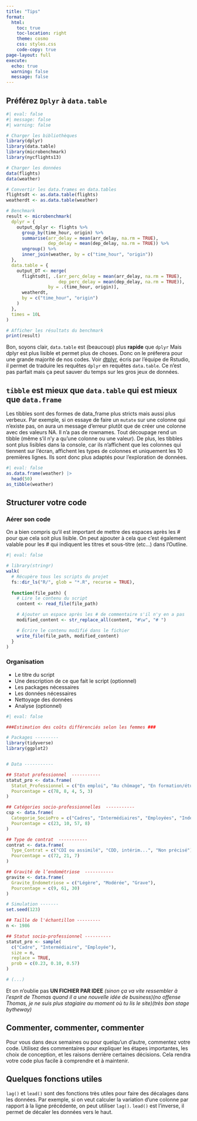 ```yaml
---
title: "Tips"
format:
  html:
    toc: true
    toc-location: right
    theme: cosmo
    css: styles.css
    code-copy: true
page-layout: full
execute:
  echo: true
  warning: false
  message: false
---
```


## Préférez `Dplyr` à `data.table`

```r
#| eval: false
#| message: false
#| warning: false

# Charger les bibliothèques
library(dplyr)
library(data.table)
library(microbenchmark)
library(nycflights13)

# Charger les données
data(flights)
data(weather)

# Convertir les data.frames en data.tables
flightsdt <- as.data.table(flights)
weatherdt <- as.data.table(weather)

# Benchmark
result <- microbenchmark(
  dplyr = {
    output_dplyr <- flights %>%
      group_by(time_hour, origin) %>%
      summarise(arr_delay = mean(arr_delay, na.rm = TRUE),
                dep_delay = mean(dep_delay, na.rm = TRUE)) %>%
      ungroup() %>%
      inner_join(weather, by = c("time_hour", "origin"))
  },
  data.table = {
    output_DT <- merge(
      flightsdt[, .(arr_perc_delay = mean(arr_delay, na.rm = TRUE),
                    dep_perc_delay = mean(dep_delay, na.rm = TRUE)),
                by = .(time_hour, origin)],
      weatherdt,
      by = c("time_hour", "origin")
    )
  },
  times = 10L
)

# Afficher les résultats du benchmark
print(result)
```

Bon, soyons clair, `data.table` est (beaucoup) plus **rapide** que `dplyr` Mais dplyr est plus lisible et permet plus de choses. Donc on le préferera pour une grande majorité de nos codes. Voir  [dtplyr](https://www.tidyverse.org/blog/2019/11/dtplyr-1-0-0/), écris par l'équipe de Rstudio, il permet de traduire les requêtes `dplyr` en requêtes `data.table`. Ce n'est pas parfait mais ça peut sauver du temps sur les gros jeux de données.


## `tibble` est mieux  que `data.table` qui est mieux que `data.frame`

Les tibbles sont des formes de data_frame plus stricts mais aussi plus verbeux. Par exemple, si on essaye de faire un `mutate` sur une colonne qui n'existe pas, on aura un message d'erreur plutôt que de créer une colonne avec des valeurs NA. Il n'a pas de rownames. Tout découpage rend un tibble (même s'il n'y a qu'une colonne ou une valeur).
De plus, les tibbles sont plus lisibles dans la console, car ils n'affichent que les colonnes qui tiennent sur l'écran, affichent les types de colonnes et uniquement les 10 premières lignes. Ils sont donc plus adaptés pour l'exploration de données.

```r
#| eval: false
as.data.frame(weather) |> 
  head(50)
as_tibble(weather)
```

## Structurer votre code

### Aérer son code
On a bien compris qu'il est important de mettre des espaces après les *#* pour que cela soit plus lisible.
On peut ajpouter à cela que c'est également valable pour les *#* qui indiquent les titres et sous-titre (etc...) dans l'Outline.

```r
#| eval: false

# library(stringr)
walk(
  # Récupère tous les scripts du projet
  fs::dir_ls("R/", glob = "*.R", recurse = TRUE),
  
  function(file_path) {
    # Lire le contenu du script
    content <- read_file(file_path)

    # Ajouter un espace après les # de commentaire s'il n'y en a pas
    modified_content <- str_replace_all(content, "#\w", "# ")

    # Écrire le contenu modifié dans le fichier
    write_file(file_path, modified_content)
  }
)
```

### Organisation

- Le titre du script
- Une description de ce que fait le script (optionnel)
- Les packages nécessaires
- Les données nécessaires
- Nettoyage des données
- Analyse (optionnel)

```r
#| eval: false

###Estimation des coûts différenciés selon les femmes ###

# Packages ---------
library(tidyverse)
library(ggplot2)


# Data -----------

## Statut professionnel  -----------
statut_pro <- data.frame(
  Statut_Professionnel = c("En emploi", "Au chômage", "En formation/études", "Arrêt longue maladie", "Inactive"),
  Pourcentage = c(78, 8, 4, 5, 3)
)

## Catégories socio-professionnelles  -----------
csp <- data.frame(
  Categorie_SocioPro = c("Cadres", "Intermédiaires", "Employées", "Indépendantes"),
  Pourcentage = c(23, 10, 57, 8)
)

## Type de contrat  -----------
contrat <- data.frame(
  Type_Contrat = c("CDI ou assimilé", "CDD, intérim...", "Non précisé"),
  Pourcentage = c(72, 21, 7)
)

## Gravité de l’endométriose  -----------
gravite <- data.frame(
  Gravite_Endometriose = c("Légère", "Modérée", "Grave"),
  Pourcentage = c(9, 61, 30)
)

# Simulation -------
set.seed(123) 

## Taille de l'échantillon ---------
n <- 1986

## Statut socio-professionnel ----------
statut_pro <- sample(
  c("Cadre", "Intermédiaire", "Employée"),
  size = n,
  replace = TRUE,
  prob = c(0.23, 0.10, 0.57)
)

# (...)
```

Et on n'oublie pas **UN FICHIER PAR IDEE** 
*(sinon ça va vite ressembler à l'esprit de Thomas quand il a une nouvelle idée de business)(no offense Thomas, je ne suis plus stagiaire au moment où tu lis le site)(très bon stage bytheway)*


## Commenter, commenter, commenter

Pour vous dans deux semaines ou pour quelqu'un d'autre, commentez votre code. Utilisez des commentaires pour expliquer les étapes importantes, les choix de conception, et les raisons derrière certaines décisions. Cela rendra votre code plus facile à comprendre et à maintenir.

## Quelques fonctions utiles

`lag()` et `lead()` sont des fonctions très utiles pour faire des décalages dans les données. Par exemple, si on veut calculer la variation d'une colonne par rapport à la ligne précédente, on peut utiliser `lag()`. `lead()` est l'inverse, il permet de décaler les données vers le haut.
